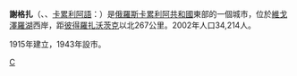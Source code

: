 {{coord|63|44|N|34|19|E|display=title}}
'''謝格扎'''（{{lang-ru|Се́гежа}}、{{lang-fi|Sekee}}、[[卡累利阿語|卡累利阿語]]：{{lang|krl|Puudoži}}）是[[俄羅斯|俄羅斯]][[卡累利阿共和國|卡累利阿共和國]]東部的一個城市，位於[[維戈澤羅湖|維戈澤羅湖]]西岸，距[[彼得羅扎沃茨克|彼得羅扎沃茨克]]以北267公里。2002年人口34,214人。

1915年建立，1943年設市。

{{卡累利阿共和國行政區劃}}

[[Category:卡累利阿共和國城市|С]]